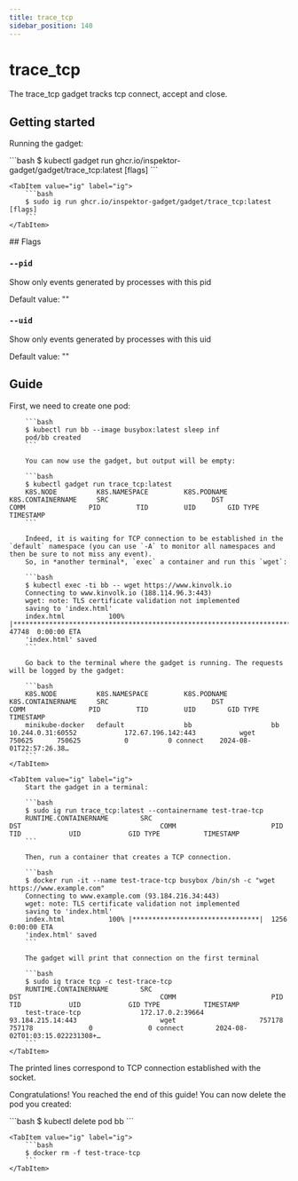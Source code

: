 ```yaml
---
title: trace_tcp
sidebar_position: 140
---
```



# trace_tcp

The trace_tcp gadget tracks tcp connect, accept and close.

## Getting started

Running the gadget:

<Tabs groupId="env">
    <TabItem value="kubectl-gadget" label="kubectl gadget">
        ```bash
        $ kubectl gadget run ghcr.io/inspektor-gadget/gadget/trace_tcp:latest [flags]
        ```
    </TabItem>

    <TabItem value="ig" label="ig">
        ```bash
        $ sudo ig run ghcr.io/inspektor-gadget/gadget/trace_tcp:latest [flags]
        ```
    </TabItem>
</Tabs>
## Flags

### `--pid`

Show only events generated by processes with this pid

Default value: ""

### `--uid`

Show only events generated by processes with this uid

Default value: ""

## Guide

<Tabs groupId="env">
    <TabItem value="kubectl-gadget" label="kubectl gadget">
        First, we need to create one pod:

        ```bash
        $ kubectl run bb --image busybox:latest sleep inf
        pod/bb created
        ```

        You can now use the gadget, but output will be empty:

        ```bash
        $ kubectl gadget run trace_tcp:latest
        K8S.NODE          K8S.NAMESPACE         K8S.PODNAME           K8S.CONTAINERNAME     SRC                          DST                          COMM                PID         TID         UID        GID TYPE       TIMESTAMP
        ```

        Indeed, it is waiting for TCP connection to be established in the `default` namespace (you can use `-A` to monitor all namespaces and then be sure to not miss any event).
        So, in *another terminal*, `exec` a container and run this `wget`:

        ```bash
        $ kubectl exec -ti bb -- wget https://www.kinvolk.io
        Connecting to www.kinvolk.io (188.114.96.3:443)
        wget: note: TLS certificate validation not implemented
        saving to 'index.html'
        index.html           100% |************************************************************************************************| 47748  0:00:00 ETA
        'index.html' saved
        ```

        Go back to the terminal where the gadget is running. The requests will be logged by the gadget:

        ```bash
        K8S.NODE          K8S.NAMESPACE         K8S.PODNAME           K8S.CONTAINERNAME     SRC                          DST                          COMM                PID         TID         UID        GID TYPE       TIMESTAMP
        minikube-docker   default               bb                    bb                    10.244.0.31:60552            172.67.196.142:443           wget             750625      750625           0          0 connect    2024-08-01T22:57:26.38…
        ```
    </TabItem>

    <TabItem value="ig" label="ig">
        Start the gadget in a terminal:

        ```bash
        $ sudo ig run trace_tcp:latest --containername test-trae-tcp
        RUNTIME.CONTAINERNAME        SRC                                   DST                                   COMM                        PID            TID            UID            GID TYPE           TIMESTAMP
        ```

        Then, run a container that creates a TCP connection.

        ```bash
        $ docker run -it --name test-trace-tcp busybox /bin/sh -c "wget https://www.example.com"
        Connecting to www.example.com (93.184.216.34:443)
        wget: note: TLS certificate validation not implemented
        saving to 'index.html'
        index.html           100% |********************************|  1256  0:00:00 ETA
        'index.html' saved
        ```

        The gadget will print that connection on the first terminal

        ```bash
        $ sudo ig trace tcp -c test-trace-tcp
        RUNTIME.CONTAINERNAME        SRC                                   DST                                   COMM                        PID            TID            UID            GID TYPE           TIMESTAMP
        test-trace-tcp               172.17.0.2:39664                      93.184.215.14:443                     wget                     757178         757178              0              0 connect        2024-08-02T01:03:15.022231308+…
        ```
    </TabItem>
</Tabs>

The printed lines correspond to TCP connection established with the socket.

Congratulations! You reached the end of this guide!
You can now delete the pod you created:

<Tabs groupId="env">
    <TabItem value="kubectl-gadget" label="kubectl gadget">
        ```bash
        $ kubectl delete pod bb
        ```
    </TabItem>

    <TabItem value="ig" label="ig">
        ```bash
        $ docker rm -f test-trace-tcp
        ```
    </TabItem>
</Tabs>
